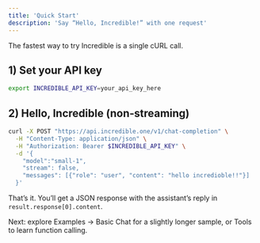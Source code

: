 ```yaml
---
title: 'Quick Start'
description: 'Say “Hello, Incredible!” with one request'
---
```


The fastest way to try Incredible is a single cURL call.

## 1) Set your API key

```bash
export INCREDIBLE_API_KEY=your_api_key_here
```

## 2) Hello, Incredible (non‑streaming)

```bash
curl -X POST "https://api.incredible.one/v1/chat-completion" \
  -H "Content-Type: application/json" \
  -H "Authorization: Bearer $INCREDIBLE_API_KEY" \
  -d '{
    "model":"small-1",
    "stream": false,
    "messages": [{"role": "user", "content": "hello incredioble!!"}]
  }'
```

That’s it. You’ll get a JSON response with the assistant’s reply in `result.response[0].content`.

Next: explore Examples → Basic Chat for a slightly longer sample, or Tools to learn function calling.
